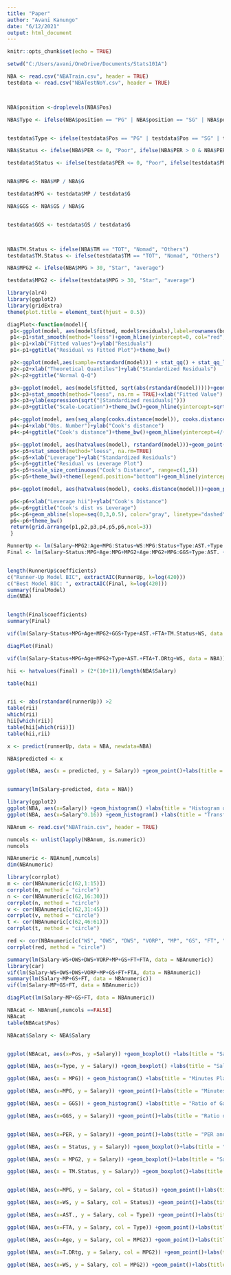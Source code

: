 ---
title: "Paper"
author: "Avani Kanungo"
date: "6/12/2021"
output: html_document
---

```{r setup, include=FALSE}
knitr::opts_chunk$set(echo = TRUE)
```

``` {r}
setwd("C:/Users/avani/OneDrive/Documents/Stats101A")

NBA <- read.csv("NBATrain.csv", header = TRUE)
testdata <- read.csv("NBATestNoY.csv", header = TRUE)



NBA$position <-droplevels(NBA$Pos)

NBA$Type <- ifelse(NBA$position == "PG" | NBA$position == "SG" | NBA$position == "PG-SG", "Guard", ifelse(NBA$position == "SF" | NBA$position == "PF", "Forward", "Center"))


testdata$Type <- ifelse(testdata$Pos == "PG" | testdata$Pos == "SG" | testdata$Pos == "PG-SG", "Guard", ifelse(testdata$Pos == "SF" | testdata$Pos == "PF", "Forward", "Center"))

NBA$Status <- ifelse(NBA$PER <= 0, "Poor", ifelse(NBA$PER > 0 & NBA$PER < 10, "Fringe", ifelse(NBA$PER <= 13 & NBA$PER > 10, "Non-Rotation", ifelse(NBA$PER > 13 & NBA$PER <= 18, "Rotation", ifelse(NBA$PER >18 & NBA$PER <= 22.5, "Average", ifelse(NBA$PER <= 35 & NBA$PER >22.5, "MVP", "GOAT" )) ))))

testdata$Status <- ifelse(testdata$PER <= 0, "Poor", ifelse(testdata$PER > 0 & testdata$PER < 10, "Fringe", ifelse(testdata$PER <= 13 & testdata$PER > 10, "Non-Rotation", ifelse(testdata$PER > 13 & testdata$PER <= 18, "Rotation", ifelse(testdata$PER >18 & testdata$PER <= 22.5, "Average", ifelse(testdata$PER <= 35 & testdata$PER >22.5, "MVP", "GOAT" )) ))))


NBA$MPG <- NBA$MP / NBA$G

testdata$MPG <- testdata$MP / testdata$G

NBA$GGS <- NBA$GS / NBA$G


testdata$GGS <- testdata$GS / testdata$G



NBA$TM.Status <- ifelse(NBA$TM == "TOT", "Nomad", "Others")
testdata$TM.Status <- ifelse(testdata$TM == "TOT", "Nomad", "Others")

NBA$MPG2 <- ifelse(NBA$MPG > 30, "Star", "average")

testdata$MPG2 <- ifelse(testdata$MPG > 30, "Star", "average")

```

``` {r}
library(alr4)
library(ggplot2)
library(gridExtra)
theme(plot.title = element_text(hjust = 0.5))

diagPlot<-function(model){
 p1<-ggplot(model, aes(model$fitted, model$residuals),label=rownames(bonds)) +geom_point()
 p1<-p1+stat_smooth(method="loess")+geom_hline(yintercept=0, col="red", linetype="dashed")
 p1<-p1+xlab("Fitted values")+ylab("Residuals")
 p1<-p1+ggtitle("Residual vs Fitted Plot")+theme_bw()

 p2<-ggplot(model,aes(sample=rstandard(model))) + stat_qq() + stat_qq_line()
 p2<-p2+xlab("Theoretical Quantiles")+ylab("Standardized Residuals")
 p2<-p2+ggtitle("Normal Q-Q")

 p3<-ggplot(model, aes(model$fitted, sqrt(abs(rstandard(model)))))+geom_point(na.rm=TRUE)
 p3<-p3+stat_smooth(method="loess", na.rm = TRUE)+xlab("Fitted Value")
 p3<-p3+ylab(expression(sqrt("|Standardized residuals|")))
 p3<-p3+ggtitle("Scale-Location")+theme_bw()+geom_hline(yintercept=sqrt(2), col="red", linetype="dashed")

 p4<-ggplot(model, aes(seq_along(cooks.distance(model)), cooks.distance(model)))+geom_bar(stat="identity", position="identity")
 p4<-p4+xlab("Obs. Number")+ylab("Cook's distance")
 p4<-p4+ggtitle("Cook's distance")+theme_bw()+geom_hline(yintercept=4/(length(model$residuals-2)), col="red", linetype="dashed")

 p5<-ggplot(model, aes(hatvalues(model), rstandard(model)))+geom_point(aes(size=cooks.distance(model)), na.rm=TRUE)
 p5<-p5+stat_smooth(method="loess", na.rm=TRUE)
 p5<-p5+xlab("Leverage")+ylab("Standardized Residuals")
 p5<-p5+ggtitle("Residual vs Leverage Plot")
 p5<-p5+scale_size_continuous("Cook's Distance", range=c(1,5))
 p5<-p5+theme_bw()+theme(legend.position="bottom")+geom_hline(yintercept=c(-2,2), col="red", linetype="dashed")+geom_vline(xintercept=4/(length(model$residuals)), col="blue", linetype="dashed")+ylim(-4,4)

 p6<-ggplot(model, aes(hatvalues(model), cooks.distance(model)))+geom_point(na.rm=TRUE)+stat_smooth(method="loess", na.rm=TRUE)

 p6<-p6+xlab("Leverage hii")+ylab("Cook's Distance")
 p6<-p6+ggtitle("Cook's dist vs Leverage")
 p6<-p6+geom_abline(slope=seq(0,3,0.5), color="gray", linetype="dashed")
 p6<-p6+theme_bw()
 return(grid.arrange(p1,p2,p3,p4,p5,p6,ncol=3))
 }

```

``` {r}

RunnerUp <- lm(Salary~MPG2:Age+MPG:Status+WS:MPG:Status+Type:AST.+Type:FTA+MPG2:T.DRtg+MPG2:WS, data = NBA)
Final <- lm(Salary~Status:MPG+Age:MPG+MPG2+Age:MPG2+MPG:GGS+Type:AST. + Type:FTA+TM.Status:MPG2+WS:MPG2, data = NBA)


length(RunnerUp$coefficients)
c("Runner-Up Model BIC", extractAIC(RunnerUp, k=log(420)))
c("Best Model BIC: ", extractAIC(Final, k=log(420)))
summary(finalModel)
dim(NBA)


length(Final$coefficients)
summary(Final)

vif(lm(Salary~Status+MPG+Age+MPG2+GGS+Type+AST.+FTA+TM.Status+WS, data =NBA))

diagPlot(Final)

vif(lm(Salary~Status+MPG+Age+MPG2+Type+AST.+FTA+T.DRtg+WS, data = NBA))

hii <- hatvalues(Final) > (2*(10+1))/length(NBA$Salary)

table(hii)


rii <- abs(rstandard(runnerUp)) >2
table(rii)
which(rii)
hii[which(rii)]
table(hii[which(rii)])
table(hii,rii)

x <- predict(runnerUp, data = NBA, newdata=NBA)

NBA$predicted <- x

ggplot(NBA, aes(x = predicted, y = Salary)) +geom_point()+labs(title = "Predicted vs Actual Points (Training Data)", x = "Predicted Values", y = "Actual Salary") +geom_smooth(method = lm, se = FALSE) 


summary(lm(Salary~predicted, data = NBA))
```



``` {r}
library(ggplot2)
ggplot(NBA, aes(x=Salary)) +geom_histogram() +labs(title = "Histogram of NBA Salaries", x = "Salary ($)")
ggplot(NBA, aes(x=Salary^0.16)) +geom_histogram() +labs(title = "Transformed Histogram of NBA Salaries (Not Used)", x= "Salary ($)")


```



``` {r}

NBAnum <- read.csv("NBATrain.csv", header = TRUE)

numcols <- unlist(lapply(NBAnum, is.numeric))
numcols

NBAnumeric <- NBAnum[,numcols]
dim(NBAnumeric)

library(corrplot)
m <- cor(NBAnumeric[c(62,1:15)])
corrplot(m, method = "circle")
n <- cor(NBAnumeric[c(62,16:30)])
corrplot(n, method = "circle")
v <- cor(NBAnumeric[c(62,31:45)])
corrplot(v, method = "circle")
t <- cor(NBAnumeric[c(62,46:61)])
corrplot(t, method = "circle")

red <- cor(NBAnumeric[c("WS", "OWS", "DWS", "VORP", "MP", "GS", "FT", "FTA", "Salary")]) 
corrplot(red, method = "circle")
```


``` {r}
summary(lm(Salary~WS+OWS+DWS+VORP+MP+GS+FT+FTA, data = NBAnumeric))
library(car)
vif(lm(Salary~WS+OWS+DWS+VORP+MP+GS+FT+FTA, data = NBAnumeric))
summary(lm(Salary~MP+GS+FT, data = NBAnumeric))
vif(lm(Salary~MP+GS+FT, data = NBAnumeric))

```




``` {r}
diagPlot(lm(Salary~MP+GS+FT, data = NBAnumeric))


```


``` {r}
NBAcat <- NBAnum[,numcols ==FALSE]
NBAcat
table(NBAcat$Pos)

NBAcat$Salary <- NBA$Salary


ggplot(NBAcat, aes(x=Pos, y =Salary)) +geom_boxplot() +labs(title = "Salary by Position", x = "Position", y = "Salary")

ggplot(NBA, aes(x=Type, y = Salary)) +geom_boxplot() +labs(title = "Salary by Type", x= "Type of Player", y = "salary")

ggplot(NBA, aes(x = MPG)) + geom_histogram() +labs(title = "Minutes Played Per Game (Average)", x = "Minutes Played Per Game")

ggplot(NBA, aes(x=MPG, y = Salary)) +geom_point()+labs(title = "Minutes Played Per Game and Salary", x = "Average Minutes Played Per Game", y = "Salary ($)")

ggplot(NBA, aes(x = GGS)) + geom_histogram() +labs(title = "Ratio of Games Started to Games", x = "Games Started/Games")

ggplot(NBA, aes(x=GGS, y = Salary)) +geom_point()+labs(title = "Ratio of Games Started to Games and Salary", x = "Games Started / Games", y = "Salary ($)")


ggplot(NBA, aes(x=PER, y = Salary)) +geom_point()+labs(title = "PER and Salary", x = "PER Score", y = "Salary ($)")

ggplot(NBA, aes(x = Status, y = Salary)) +geom_boxplot()+labs(title = "Salary by Status", x = "Status", y = "Salary ($)")

ggplot(NBA, aes(x = MPG2, y = Salary)) +geom_boxplot()+labs(title = "Salary by MPG Star Status", x = "MPG Status", y = "Salary ($)")

ggplot(NBA, aes(x = TM.Status, y = Salary)) +geom_boxplot()+labs(title = "Salary by Team Status", x = "Team Status", y = "Salary ($)")


ggplot(NBA, aes(x=MPG, y = Salary, col = Status)) +geom_point()+labs(title = "MPG by Status and Salary", x = "Average Minutes Played Per Game", y = "Salary ($)") +geom_smooth(method = lm, se = FALSE)

ggplot(NBA, aes(x=WS, y = Salary, col = Status)) +geom_point()+labs(title = "WS by Status and Salary", x = "Win Shares", y = "Salary ($)") +geom_smooth(method = lm, se = FALSE)

ggplot(NBA, aes(x=AST., y = Salary, col = Type)) +geom_point()+labs(title = "Assist Percentage by Type and Salary", x = "Assist Percentage", y = "Salary ($)") +geom_smooth(method = lm, se = FALSE)

ggplot(NBA, aes(x=FTA, y = Salary, col = Type)) +geom_point()+labs(title = "Free Throw Attempts by Type and Salary", x = "Free Throw Attempts", y = "Salary ($)") +geom_smooth(method = lm, se = FALSE)

ggplot(NBA, aes(x=Age, y = Salary, col = MPG2)) +geom_point()+labs(title = "Age by MPG2 Status and Salary", x = "Player Age (Years)", y = "Salary ($)") +geom_smooth(method = lm, se = FALSE)

ggplot(NBA, aes(x=T.DRtg, y = Salary, col = MPG2)) +geom_point()+labs(title = "T.DRtg by MPG2 Status and Salary", x = "Team Defensive Rating", y = "Salary ($)") +geom_smooth(method = lm, se = FALSE)

ggplot(NBA, aes(x=WS, y = Salary, col = MPG2)) +geom_point()+labs(title = "Win Shares by MPG2 Status and Salary", x = "Win Shares", y = "Salary ($)") +geom_smooth(method = lm, se = FALSE) 
```